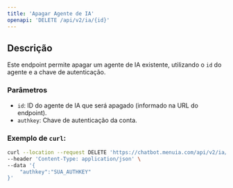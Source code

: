 ```yaml
---
title: 'Apagar Agente de IA'
openapi: 'DELETE /api/v2/ia/{id}'
---
```


## Descrição

Este endpoint permite apagar um agente de IA existente, utilizando o `id` do agente e a chave de autenticação.

### Parâmetros

* `id`: ID do agente de IA que será apagado (informado na URL do endpoint).
* `authkey`: Chave de autenticação da conta.

### Exemplo de `curl`:

```bash
curl --location --request DELETE 'https://chatbot.menuia.com/api/v2/ia/34' \
--header 'Content-Type: application/json' \
--data '{
    "authkey":"SUA_AUTHKEY"
}'
